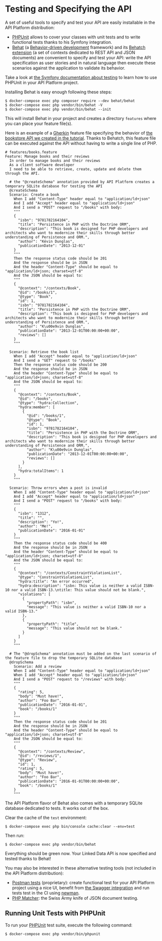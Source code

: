 # Testing and Specifying the API

A set of useful tools to specify and test your API are easily installable in the API Platform distribution:

- [PHPUnit](https://phpunit.de/) allows to cover your classes with unit tests and to write functional tests thanks to his
  Symfony integration.
- [Behat](http://docs.behat.org/) (a [Behavior-driven development](http://en.wikipedia.org/wiki/Behavior-driven_development)
  framework) and its [Behatch extension](https://github.com/Behatch/contexts) (a set of contexts dedicated to REST API and
  JSON documents) are convenient to specify and test your API: write the API specification as user stories and in natural
  language then execute these scenarios against the application to validate its behavior.

Take a look at [the Symfony documentation about testing](https://symfony.com/doc/current/testing.html) to learn how to use
PHPUnit in your API Platform project.

Installing Behat is easy enough following these steps:

    $ docker-compose exec php composer require --dev behat/behat
    $ docker-compose exec php vendor/bin/behat -V
    $ docker-compose exec php vendor/bin/behat --init

This will install Behat in your project and creates a directory `features` where you can place your feature file(s).

Here is an example of a [Gherkin](http://docs.behat.org/en/latest/user_guide/gherkin.html) feature file specifying the behavior
of [the bookstore API we created in the tutorial](index.md). Thanks to Behatch, this feature file can be executed against
the API without having to write a single line of PHP.

```gherkin
# features/books.feature
Feature: Manage books and their reviews
  In order to manage books and their reviews
  As a client software developer
  I need to be able to retrieve, create, update and delete them through the API.

  # the "@createSchema" annotation provided by API Platform creates a temporary SQLite database for testing the API
  @createSchema
  Scenario: Create a book
    When I add "Content-Type" header equal to "application/ld+json"
    And I add "Accept" header equal to "application/ld+json"
    And I send a "POST" request to "/books" with body:
    """
    {
      "isbn": "9781782164104",
      "title": "Persistence in PHP with the Doctrine ORM",
      "description": "This book is designed for PHP developers and architects who want to modernize their skills through better understanding of Persistence and ORM.",
      "author": "Kévin Dunglas",
      "publicationDate": "2013-12-01"
    }
    """
    Then the response status code should be 201
    And the response should be in JSON
    And the header "Content-Type" should be equal to "application/ld+json; charset=utf-8"
    And the JSON should be equal to:
    """
    {
      "@context": "/contexts/Book",
      "@id": "/books/1",
      "@type": "Book",
      "id": 1,
      "isbn": "9781782164104",
      "title": "Persistence in PHP with the Doctrine ORM",
      "description": "This book is designed for PHP developers and architects who want to modernize their skills through better understanding of Persistence and ORM.",
      "author": "K\u00e9vin Dunglas",
      "publicationDate": "2013-12-01T00:00:00+00:00",
      "reviews": []
    }
    """

  Scenario: Retrieve the book list
    When I add "Accept" header equal to "application/ld+json"
    And I send a "GET" request to "/books"
    Then the response status code should be 200
    And the response should be in JSON
    And the header "Content-Type" should be equal to "application/ld+json; charset=utf-8"
    And the JSON should be equal to:
    """
    {
      "@context": "/contexts/Book",
      "@id": "/books",
      "@type": "hydra:Collection",
      "hydra:member": [
        {
          "@id": "/books/1",
          "@type": "Book",
          "id": 1,
          "isbn": "9781782164104",
          "title": "Persistence in PHP with the Doctrine ORM",
          "description": "This book is designed for PHP developers and architects who want to modernize their skills through better understanding of Persistence and ORM.",
          "author": "K\u00e9vin Dunglas",
          "publicationDate": "2013-12-01T00:00:00+00:00",
          "reviews": []
        }
      ],
      "hydra:totalItems": 1
    }
    """

  Scenario: Throw errors when a post is invalid
    When I add "Content-Type" header equal to "application/ld+json"
    And I add "Accept" header equal to "application/ld+json"
    And I send a "POST" request to "/books" with body:
    """
    {
      "isbn": "1312",
      "title": "",
      "description": "Yo!",
      "author": "Me!",
      "publicationDate": "2016-01-01"
    }
    """
    Then the response status code should be 400
    And the response should be in JSON
    And the header "Content-Type" should be equal to "application/ld+json; charset=utf-8"
    And the JSON should be equal to:
    """
    {
      "@context": "/contexts/ConstraintViolationList",
      "@type": "ConstraintViolationList",
      "hydra:title": "An error occurred",
      "hydra:description": "isbn: This value is neither a valid ISBN-10 nor a valid ISBN-13.\ntitle: This value should not be blank.",
      "violations": [
        {
          "propertyPath": "isbn",
          "message": "This value is neither a valid ISBN-10 nor a valid ISBN-13."
        },
        {
          "propertyPath": "title",
          "message": "This value should not be blank."
        }
      ]
    }
    """

  # The "@dropSchema" annotation must be added on the last scenario of the feature file to drop the temporary SQLite database
  @dropSchema
    Scenario: Add a review
    When I add "Content-Type" header equal to "application/ld+json"
    When I add "Accept" header equal to "application/ld+json"
    And I send a "POST" request to "/reviews" with body:
    """
    {
      "rating": 5,
      "body": "Must have!",
      "author": "Foo Bar",
      "publicationDate": "2016-01-01",
      "book": "/books/1"
    }
    """
    Then the response status code should be 201
    And the response should be in JSON
    And the header "Content-Type" should be equal to "application/ld+json; charset=utf-8"
    And the JSON should be equal to:
    """
    {
      "@context": "/contexts/Review",
      "@id": "/reviews/1",
      "@type": "Review",
      "id": 1,
      "rating": 5,
      "body": "Must have!",
      "author": "Foo Bar",
      "publicationDate": "2016-01-01T00:00:00+00:00",
      "book": "/books/1"
    }
    """
```

The API Platform flavor of Behat also comes with a temporary SQLite database dedicated to tests. It works out of the box.

Clear the cache of the `test` environment:

    $ docker-compose exec php bin/console cache:clear --env=test

Then run:

    $ docker-compose exec php vendor/bin/behat

Everything should be green now. Your Linked Data API is now specified and tested thanks to Behat!

You may also be interested in these alternative testing tools (not included in the API Platform distribution):

- [Postman tests](https://www.getpostman.com/docs/writing_tests) (proprietary): create functional test for your API Platform project
  using a nice UI, benefit from [the Swagger integration](https://www.getpostman.com/docs/importing_swagger) and run tests
  test in the CI using [newman](https://github.com/postmanlabs/newman).
- [PHP Matcher](https://github.com/coduo/php-matcher): the Swiss Army knife of JSON document testing.

## Running Unit Tests with PHPUnit

To run your [PHPUnit](https://phpunit.de/) test suite, execute the following command:

    $ docker-compose exec php vendor/bin/phpunit
